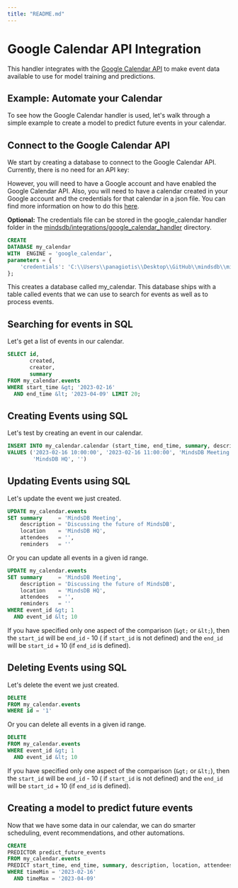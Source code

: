 ```yaml
---
title: "README.md"
---
```


# Google Calendar API Integration

This handler integrates with the [Google Calendar API](https://developers.google.com/calendar/api/guides/overview)
to make event data available to use for model training and predictions.

## Example: Automate your Calendar

To see how the Google Calendar handler is used, let's walk through a simple example to create a model to predict
future events in your calendar.

## Connect to the Google Calendar API

We start by creating a database to connect to the Google Calendar API. Currently, there is no need for an API key:

However, you will need to have a Google account and have enabled the Google Calendar API.
Also, you will need to have a calendar created in your Google account and the credentials for that calendar
in a json file. You can find more information on how to do
this [here](https://developers.google.com/calendar/quickstart/python).

**Optional:**  The credentials file can be stored in the google_calendar handler folder in
the [mindsdb/integrations/google_calendar_handler](mindsdb/integrations/handlers/google_calendar_handler) directory.

~~~~sql
CREATE
DATABASE my_calendar
WITH  ENGINE = 'google_calendar',
parameters = {
    'credentials': 'C:\\Users\\panagiotis\\Desktop\\GitHub\\mindsdb\\mindsdb\\integrations\\handlers\\google_calendar_handler\\credentials.json'
};    
~~~~

This creates a database called my_calendar. This database ships with a table called events that we can use to search for
events as well as to process events.

## Searching for events in SQL

Let's get a list of events in our calendar.

~~~~sql
SELECT id,
       created,
       creator,
       summary
FROM my_calendar.events
WHERE start_time &gt; '2023-02-16'
  AND end_time &lt; '2023-04-09' LIMIT 20;
~~~~

## Creating Events using SQL

Let's test by creating an event in our calendar.

~~~~sql
INSERT INTO my_calendar.calendar (start_time, end_time, summary, description, location, attendees, reminders)
VALUES ('2023-02-16 10:00:00', '2023-02-16 11:00:00', 'MindsDB Meeting', 'Discussing the future of MindsDB',
        'MindsDB HQ', '')

~~~~

## Updating Events using SQL

Let's update the event we just created.

~~~~sql
UPDATE my_calendar.events
SET summary     = 'MindsDB Meeting',
    description = 'Discussing the future of MindsDB',
    location    = 'MindsDB HQ',
    attendees   = '',
    reminders   = ''
~~~~

Or you can update all events in a given id range.

~~~~sql
UPDATE my_calendar.events
SET summary     = 'MindsDB Meeting',
    description = 'Discussing the future of MindsDB',
    location    = 'MindsDB HQ',
    attendees   = '',
    reminders   = ''
WHERE event_id &gt; 1
  AND event_id &lt; 10
~~~~

If you have specified only one aspect of the comparison (`&gt;` or `&lt;`), then the `start_id` will be `end_id` - 10 (
if `start_id` is
not defined) and the `end_id` will be `start_id` + 10 (if `end_id` is defined).

## Deleting Events using SQL

Let's delete the event we just created.

~~~~sql
DELETE
FROM my_calendar.events
WHERE id = '1'
~~~~

Or you can delete all events in a given id range.

~~~~sql
DELETE
FROM my_calendar.events
WHERE event_id &gt; 1
  AND event_id &lt; 10
~~~~

If you have specified only one aspect of the comparison (`&gt;` or `&lt;`), then the `start_id` will be `end_id` - 10 (
if `start_id` is
not defined) and the `end_id` will be `start_id` + 10 (if `end_id` is defined).

## Creating a model to predict future events

Now that we have some data in our calendar, we can do smarter scheduling, event recommendations, and other automations.

~~~~sql
CREATE
PREDICTOR predict_future_events
FROM my_calendar.events
PREDICT start_time, end_time, summary, description, location, attendees, reminders
WHERE timeMin = '2023-02-16'
  AND timeMax = '2023-04-09'
~~~~